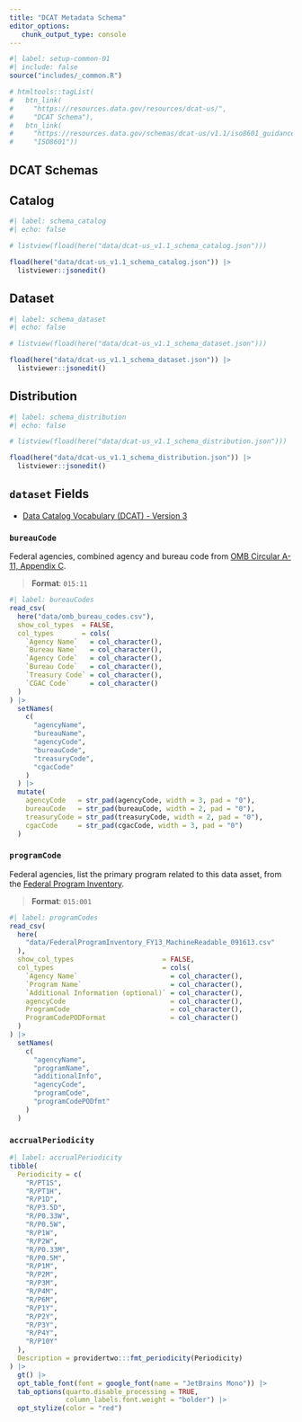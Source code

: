 ```yaml
---
title: "DCAT Metadata Schema"
editor_options: 
   chunk_output_type: console
---
```


```r
#| label: setup-common-01
#| include: false
source("includes/_common.R")

# htmltools::tagList(
#   btn_link(
#     "https://resources.data.gov/resources/dcat-us/", 
#     "DCAT Schema"),
#   btn_link(
#     "https://resources.data.gov/schemas/dcat-us/v1.1/iso8601_guidance/#accrualperiodicity", 
#     "ISO8601"))
```

## DCAT Schemas

::: {.panel-tabset}

## Catalog

```r
#| label: schema_catalog
#| echo: false

# listview(fload(here("data/dcat-us_v1.1_schema_catalog.json")))

fload(here("data/dcat-us_v1.1_schema_catalog.json")) |> 
  listviewer::jsonedit()
```

## Dataset

```r
#| label: schema_dataset
#| echo: false

# listview(fload(here("data/dcat-us_v1.1_schema_dataset.json")))

fload(here("data/dcat-us_v1.1_schema_dataset.json")) |> 
  listviewer::jsonedit()
```

## Distribution

```r
#| label: schema_distribution
#| echo: false

# listview(fload(here("data/dcat-us_v1.1_schema_distribution.json")))

fload(here("data/dcat-us_v1.1_schema_distribution.json")) |> 
  listviewer::jsonedit()
```

::: 


## `dataset` Fields

   * [Data Catalog Vocabulary (DCAT) - Version 3](https://www.w3.org/TR/vocab-dcat/)

### `bureauCode`

Federal agencies, combined agency and bureau code from [OMB Circular A-11, Appendix C](https://obamawhitehouse.archives.gov/sites/default/files/omb/assets/a11_current_year/app_c.pdf). 

> __Format__: `015:11`

```r
#| label: bureauCodes
read_csv(
  here("data/omb_bureau_codes.csv"),
  show_col_types  = FALSE,
  col_types       = cols(
    `Agency Name`   = col_character(),
    `Bureau Name`   = col_character(),
    `Agency Code`   = col_character(),
    `Bureau Code`   = col_character(),
    `Treasury Code` = col_character(),
    `CGAC Code`     = col_character()
  )
) |>
  setNames(
    c(
      "agencyName",
      "bureauName",
      "agencyCode",
      "bureauCode",
      "treasuryCode",
      "cgacCode"
    )
  ) |>
  mutate(
    agencyCode   = str_pad(agencyCode, width = 3, pad = "0"),
    bureauCode   = str_pad(bureauCode, width = 2, pad = "0"),
    treasuryCode = str_pad(treasuryCode, width = 2, pad = "0"),
    cgacCode     = str_pad(cgacCode, width = 3, pad = "0")
  )
```

### `programCode`

Federal agencies, list the primary program related to this data asset, from the [Federal Program Inventory](https://resources.data.gov/schemas/dcat-us/v1.1/FederalProgramInventory_FY13_MachineReadable_091613.csv). 

> __Format__: `015:001`

```r
#| label: programCodes
read_csv(
  here(
    "data/FederalProgramInventory_FY13_MachineReadable_091613.csv"
  ),
  show_col_types                      = FALSE,
  col_types                           = cols(
    `Agency Name`                       = col_character(),
    `Program Name`                      = col_character(),
    `Additional Information (optional)` = col_character(),
    agencyCode                          = col_character(),
    ProgramCode                         = col_character(),
    ProgramCodePODFormat                = col_character()
  )
) |>
  setNames(
    c(
      "agencyName",
      "programName",
      "additionalInfo",
      "agencyCode",
      "programCode",
      "programCodePODfmt"
    )
  )
```

### `accrualPeriodicity`

```r
#| label: accrualPeriodicity
tibble(
  Periodicity = c(
    "R/PT1S",
    "R/PT1H",
    "R/P1D",
    "R/P3.5D",
    "R/P0.33W",
    "R/P0.5W",
    "R/P1W",
    "R/P2W",
    "R/P0.33M",
    "R/P0.5M",
    "R/P1M",
    "R/P2M",
    "R/P3M",
    "R/P4M",
    "R/P6M",
    "R/P1Y",
    "R/P2Y",
    "R/P3Y",
    "R/P4Y",
    "R/P10Y"
  ),
  Description = providertwo:::fmt_periodicity(Periodicity)
) |> 
  gt() |> 
  opt_table_font(font = google_font(name = "JetBrains Mono")) |> 
  tab_options(quarto.disable_processing = TRUE,
              column_labels.font.weight = "bolder") |> 
  opt_stylize(color = "red")
```
